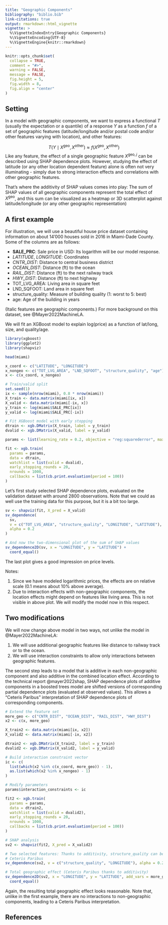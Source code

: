 ---
title: "Geographic Components"
bibliography: "biblio.bib"
link-citations: true
output: rmarkdown::html_vignette
vignette: >
  %\VignetteIndexEntry{Geographic Components}
  %\VignetteEncoding{UTF-8}
  %\VignetteEngine{knitr::rmarkdown}
---

```{r, include = FALSE}
knitr::opts_chunk$set(
  collapse = TRUE,
  comment = "#>",
  warning = FALSE,
  message = FALSE,
  fig.height = 5, 
  fig.width = 8,
  fig.align = "center"
)
```

## Setting

In a model with geographic components, we want to express a functional $T$ (usually the expectation or a quantile) of a response $Y$ as a function $f$ of a set of geographic features (latitude/longitude and/or postal code and/or other features varying with location), and other features:

$$
  T(Y \mid X^\textrm{geo}, X^\textrm{other}) \approx f(X^\textrm{geo}, X^\textrm{other})
$$
Like any feature, the effect of a single geographic feature $X^{\textrm{geo}, j}$ can be described using SHAP dependence plots. However, studying the effect of latitude (or any other location dependent feature) alone is often not very illuminating - simply due to strong interaction effects and correlations with other geographic features. 

That's where the additivity of SHAP values comes into play: The sum of SHAP values of all geographic components represent the total effect of $X^\textrm{geo}$, and this sum can be visualized as a heatmap or 3D scatterplot against latitude/longitude (or any other geographic representation)

## A first example

For illustration, we will use a beautiful house price dataset containing information on about 14'000 houses sold in 2016 in Miami-Dade County. Some of the columns are as follows:

- **SALE_PRC**: Sale price in USD: Its logarithm will be our model response.
- *LATITUDE*, *LONGITUDE*: Coordinates
- *CNTR_DIST*: Distance to central business district
- *OCEAN_DIST*: Distance (ft) to the ocean
- *RAIL_DIST*: Distance (ft) to the next railway track
- *HWY_DIST*: Distance (ft) to next highway
- TOT_LVG_AREA: Living area in square feet
- LND_SQFOOT: Land area in square feet
- structure_quality: Measure of building quality (1: worst to 5: best)
- age: Age of the building in years

(Italic features are geographic components.) For more background on this dataset, see @Mayer2022MachineLA.

We will fit an XGBoost model to explain log(price) as a function of lat/long, size, and quality/age. 

```{r}
library(xgboost)
library(ggplot2)
library(shapviz)

head(miami)

x_coord <- c("LATITUDE", "LONGITUDE")
x_nongeo <- c("TOT_LVG_AREA", "LND_SQFOOT", "structure_quality", "age")
x <- c(x_coord, x_nongeo)

# Train/valid split
set.seed(1)
ix <- sample(nrow(miami), 0.8 * nrow(miami))
X_train <- data.matrix(miami[ix, x])
X_valid <- data.matrix(miami[-ix, x])
y_train <- log(miami$SALE_PRC[ix])
y_valid <- log(miami$SALE_PRC[-ix])

# Fit XGBoost model with early stopping
dtrain <- xgb.DMatrix(X_train, label = y_train)
dvalid <- xgb.DMatrix(X_valid, label = y_valid)

params <- list(learning_rate = 0.2, objective = "reg:squarederror", max_depth = 5)

fit <- xgb.train(
  params = params, 
  data = dtrain, 
  watchlist = list(valid = dvalid), 
  early_stopping_rounds = 20,
  nrounds = 1000,
  callbacks = list(cb.print.evaluation(period = 100))
)
```

Let's first study selected SHAP dependence plots, evaluated on the validation dataset with around 2800 observations. Note that we could as well use the training data for this purpose, but it is a bit too large.

```{r}
sv <- shapviz(fit, X_pred = X_valid)
sv_dependence(
  sv, 
  v = c("TOT_LVG_AREA", "structure_quality", "LONGITUDE", "LATITUDE"), 
  alpha = 0.2
)

# And now the two-dimensional plot of the sum of SHAP values
sv_dependence2D(sv, x = "LONGITUDE", y = "LATITUDE") +
  coord_equal()
```

The last plot gives a good impression on price levels.

Notes:

1. Since we have modeled logarithmic prices, the effects are on relative scale (0.1 means about 10% above average).
2. Due to interaction effects with non-geographic components, the location effects might depend on features like living area. This is not visible in above plot. We will modify the model now in this respect.

## Two modifications

We will now change above model in two ways, not unlike the model in @Mayer2022MachineLA:

1. We will use additional geographic features like distance to railway track or to the ocean.
2. We will use interaction constraints to allow only interactions between geographic features.

The second step leads to a model that is additive in each non-geographic component and also additive in the combined location effect. According to the technical report @mayer2022shap, SHAP dependence plots of additive components in a boosted trees model are shifted versions of corresponding partial dependence plots (evaluated at observed values). This allows a "Ceteris Paribus" interpretation of SHAP dependence plots of corresponding components.

```{r}
# Extend the feature set
more_geo <- c("CNTR_DIST", "OCEAN_DIST", "RAIL_DIST", "HWY_DIST")
x2 <- c(x, more_geo)

X_train2 <- data.matrix(miami[ix, x2])
X_valid2 <- data.matrix(miami[-ix, x2])

dtrain2 <- xgb.DMatrix(X_train2, label = y_train)
dvalid2 <- xgb.DMatrix(X_valid2, label = y_valid)

# Build interaction constraint vector
ic <- c(
  list(which(x2 %in% c(x_coord, more_geo)) - 1),
  as.list(which(x2 %in% x_nongeo) - 1)
)

# Modify parameters
params$interaction_constraints <- ic

fit2 <- xgb.train(
  params = params, 
  data = dtrain2, 
  watchlist = list(valid = dvalid2), 
  early_stopping_rounds = 20,
  nrounds = 1000,
  callbacks = list(cb.print.evaluation(period = 100))
)

# SHAP analysis
sv2 <- shapviz(fit2, X_pred = X_valid2)

# Two selected features: Thanks to additivity, structure_quality can be read as 
# Ceteris Paribus
sv_dependence(sv2, v = c("structure_quality", "LONGITUDE"), alpha = 0.2)

# Total geographic effect (Ceteris Paribus thanks to additivity)
sv_dependence2D(sv2, x = "LONGITUDE", y = "LATITUDE", add_vars = more_geo) +
  coord_equal()
```

Again, the resulting total geographic effect looks reasonable. Note that, unlike in the first example, there are no interactions to non-geographic components, leading to a Ceteris Paribus interpretation.

## References
